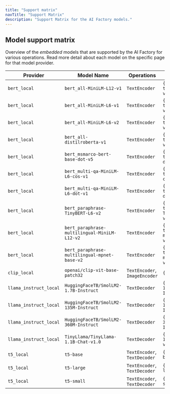 ```yaml
---
title: "Support matrix"
navTitle: "Support Matrix"
description: "Support Matrix for the AI Factory models."
---
```


## Model support matrix

Overview of the *embedded* models that are supported by the AI Factory for various operations. Read more detail about each model on the specific page for that model provider.

| Provider               | Model Name                                   | Operations                    | Configuration                                                                               |
|------------------------|----------------------------------------------|-------------------------------|---------------------------------------------------------------------------------------------|
| `bert_local`           | `bert_all-MiniLM-L12-v1`                     | `TextEncoder`                 | `{"model":"sentence-transformers/all-MiniLM-L12-v1","revision":"main"}`                     |
| `bert_local`           | `bert_all-MiniLM-L6-v1`                      | `TextEncoder`                 | `{"model":"sentence-transformers/all-MiniLM-L6-v1","revision":"main"}`                      |
| `bert_local`           | `bert_all-MiniLM-L6-v2`                      | `TextEncoder`                 | `{"model":"sentence-transformers/all-MiniLM-L6-v2","revision":"main"}`                      |
| `bert_local`           | `bert_all-distilroberta-v1`                  | `TextEncoder`                 | `{"model":"sentence-transformers/all-distilroberta-v1","revision":"main"}`                  |
| `bert_local`           | `bert_msmarco-bert-base-dot-v5`              | `TextEncoder`                 | `{"model":"sentence-transformers/msmarco-bert-base-dot-v5","revision":"main"}`              |
| `bert_local`           | `bert_multi-qa-MiniLM-L6-cos-v1`             | `TextEncoder`                 | `{"model":"sentence-transformers/multi-qa-MiniLM-L6-cos-v1","revision":"main"}`             |
| `bert_local`           | `bert_multi-qa-MiniLM-L6-dot-v1`             | `TextEncoder`                 | `{"model":"sentence-transformers/multi-qa-MiniLM-L6-dot-v1","revision":"main"}`             |
| `bert_local`           | `bert_paraphrase-TinyBERT-L6-v2`             | `TextEncoder`                 | `{"model":"sentence-transformers/paraphrase-TinyBERT-L6-v2","revision":"main"}`             |
| `bert_local`           | `bert_paraphrase-multilingual-MiniLM-L12-v2` | `TextEncoder`                 | `{"model":"sentence-transformers/paraphrase-multilingual-MiniLM-L12-v2","revision":"main"}` |
| `bert_local`           | `bert_paraphrase-multilingual-mpnet-base-v2` | `TextEncoder`                 | `{"model":"sentence-transformers/paraphrase-multilingual-mpnet-base-v2","revision":"main"}` |
| `clip_local`           | `openai/clip-vit-base-patch32`               | `TextEncoder`, `ImageEncoder` | `{}`                                                                                        |
| `llama_instruct_local` | `HuggingFaceTB/SmolLM2-1.7B-Instruct`        | `TextDecoder`                 | `{"model":"HuggingFaceTB/SmolLM2-1.7B-Instruct","revision":"main"}`                         |
| `llama_instruct_local` | `HuggingFaceTB/SmolLM2-135M-Instruct`        | `TextDecoder`                 | `{"model":"HuggingFaceTB/SmolLM2-135M-Instruct","revision":"main"}`                         |
| `llama_instruct_local` | `HuggingFaceTB/SmolLM2-360M-Instruct`        | `TextDecoder`                 | `{"model":"HuggingFaceTB/SmolLM2-360M-Instruct","revision":"main"}`                         |
| `llama_instruct_local` | `TinyLlama/TinyLlama-1.1B-Chat-v1.0`         | `TextDecoder`                 | `{"model":"TinyLlama/TinyLlama-1.1B-Chat-v1.0","revision":"main"}`                          |
| `t5_local`             | `t5-base`                                    | `TextEncoder`, `TextDecoder`  | `{"model":"t5-base","revision":"main"}`                                                     |
| `t5_local`             | `t5-large`                                   | `TextEncoder`, `TextDecoder`  | `{"model":"t5-large","revision":"main"}`                                                    |
| `t5_local`             | `t5-small`                                   | `TextEncoder`, `TextDecoder`  | `{"model":"t5-small","revision":"main"}`                                                    |

